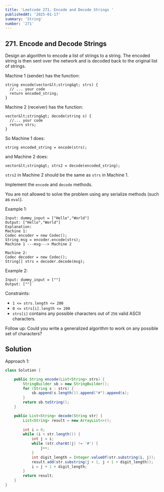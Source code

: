 ```yaml
---
title: 'Leetcode 271. Encode and Decode Strings '
publishedAt: '2025-01-17'
summary: 'String'
number: '271'
---
```


## 271. Encode and Decode Strings 

Design an algorithm to encode a list of strings to a string. 
The encoded string is then sent over the network and is decoded back to the original list of strings.

Machine 1 (sender) has the function:
```
string encode(vector&lt;string&gt; strs) {
  // ... your code
  return encoded_string;
}
```

Machine 2 (receiver) has the function:
```
vector&lt;string&gt; decode(string s) {
  //... your code
  return strs;
}
```

So Machine 1 does:
```
string encoded_string = encode(strs);
```

and Machine 2 does:
```
vector&lt;string&gt; strs2 = decode(encoded_string);
```

`strs2` in Machine 2 should be the same as `strs` in Machine 1.

Implement the `encode` and `decode` methods.

You are not allowed to solve the problem using any serialize methods (such as `eval`).


Example 1:
```
Input: dummy_input = ["Hello","World"]
Output: ["Hello","World"]
Explanation:
Machine 1:
Codec encoder = new Codec();
String msg = encoder.encode(strs);
Machine 1 ---msg---> Machine 2

Machine 2:
Codec decoder = new Codec();
String[] strs = decoder.decode(msg);
```

Example 2:
```
Input: dummy_input = [""]
Output: [""]
```


Constraints:

- `1 <= strs.length <= 200`
- `0 <= strs[i].length <= 200`
- `strs[i]` contains any possible characters out of `256` valid ASCII characters.
 

Follow up: Could you write a generalized algorithm to work on any possible set of characters?

## Solution
Approach 1:
````JAVA
class Solution {

    public String encode(List<String> strs) {
        StringBuilder sb = new StringBuilder();
        for (String s : strs) {
            sb.append(s.length()).append("#").append(s);
        }
        return sb.toString();
    }

    public List<String> decode(String str) {
        List<String> result = new ArrayList<>();
        
        int i = 0;
        while (i < str.length()) {
            int j = i;
            while (str.charAt(j) != '#') {
                j++;
            }
            int digit_length = Integer.valueOf(str.substring(i, j));
            result.add(str.substring(j + 1, j + 1 + digit_length));
            i = j + 1 + digit_length;
        }
        return result;
    }
}
````